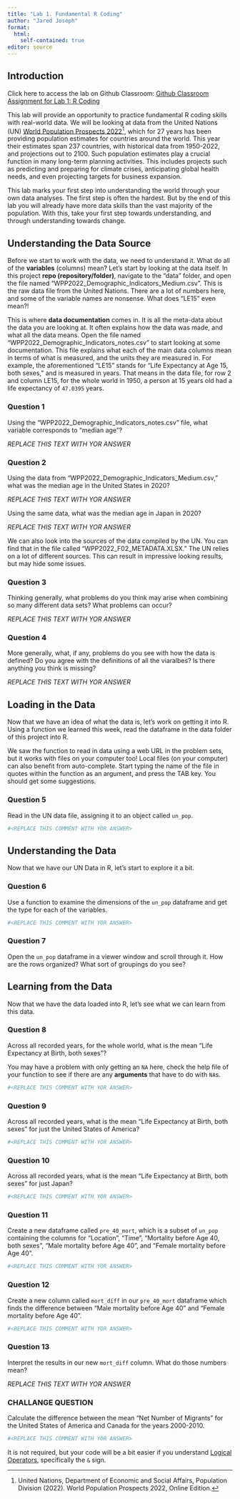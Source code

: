 ```yaml
---
title: "Lab 1. Fundamental R Coding"
author: "Jared Joseph"
format:
  html:
    self-contained: true
editor: source
---
```


## Introduction

Click here to access the lab on Github Classroom:
[Github Classroom Assignment for Lab 1: R Coding](https://moodle.smith.edu/mod/url/view.php?id=949786)

This lab will provide an opportunity to practice fundamental R coding skills with real-world data. We will be looking at data from the United Nations (UN) [World Population Prospects 2022](https://population.un.org/wpp/)[^1], which for 27 years has been providing population estimates for countries around the world. This year their estimates span 237 countries, with historical data from 1950-2022, and projections out to 2100. Such population estimates play a crucial function in many long-term planning activities. This includes projects such as predicting and preparing for climate crises, anticipating global health needs, and even projecting targets for business expansion. 

[^1]: United Nations, Department of Economic and Social Affairs, Population Division (2022). World Population Prospects 2022, Online Edition. 

This lab marks your first step into understanding the world through your own data analyses. The first step is often the hardest. But by the end of this lab you will already have more data skills than the vast majority of the population. With this, take your first step towards understanding, and through understanding towards change.

## Understanding the Data Source

Before we start to work with the data, we need to understand it. What do all of the **variables** (columns) mean? Let's start by looking at the data itself. In this project **repo (repository/folder)**, navigate to the "data" folder, and open the file named "WPP2022_Demographic_Indicators_Medium.csv". This is the raw data file from the United Nations. There are a lot of numbers here, and some of the variable names are nonsense. What does "LE15" even mean?!

This is where **data documentation** comes in. It is all the meta-data about the data you are looking at. It often explains how the data was made, and what all the data means. Open the file named "WPP2022_Demographic_Indicators_notes.csv" to start looking at some documentation. This file explains what each of the main data columns mean in terms of what is measured, and the units they are measured in. For example, the aforementioned "LE15" stands for "Life Expectancy at Age 15, both sexes," and is measured in years. That means in the data file,  for row 2 and column LE15, for the whole world in 1950, a person at 15 years old had a life expectancy of `47.0395` years.

:::{.callout-note}
### Question 1

Using the "WPP2022_Demographic_Indicators_notes.csv" file, what variable corresponds to "median age"?

*REPLACE THIS TEXT WITH YOR ANSWER*
:::
 
:::{.callout-note}
### Question 2

Using the data from "WPP2022_Demographic_Indicators_Medium.csv," what was the median age in the United States in 2020?

*REPLACE THIS TEXT WITH YOR ANSWER*

Using the same data, what was the median age in Japan in 2020?

*REPLACE THIS TEXT WITH YOR ANSWER*

:::
 
We can also look into the sources of the data compiled by the UN. You can find that in the file called "WPP2022_F02_METADATA.XLSX." The UN relies on a lot of different sources. This can result in impressive looking results, but may hide some issues.

:::{.callout-note}
### Question 3

Thinking generally, what problems do you think may arise when combining so many different data sets? What problems can occur?

*REPLACE THIS TEXT WITH YOR ANSWER*

:::

:::{.callout-note}
### Question 4

More generally, what, if any, problems do you see with how the data is defined? Do you agree with the definitions of all the viaralbes? Is there anything you think is missing?

*REPLACE THIS TEXT WITH YOR ANSWER*

:::

## Loading in the Data

Now that we have an idea of what the data is, let's work on getting it into R. Using a function we learned this week, read the dataframe in the data folder of this project into R.

:::{.callout-tip}
We saw the function to read in data using a web URL in the problem sets, but it works with files on your computer too! Local files (on your computer) can also benefit from auto-complete. Start typing the name of the file in quotes within the function as an argument, and press the TAB key. You should get some suggestions.
:::

:::{.callout-note}
### Question 5

Read in the UN data file, assigning it to an object called `un_pop`.
:::

```r

#<REPLACE THIS COMMENT WITH YOR ANSWER>

```


## Understanding the Data

Now that we have our UN Data in R, let's start to explore it a bit.

:::{.callout-note}
### Question 6

Use a function to examine the dimensions of the `un_pop` dataframe and get the type for each of the variables.
:::

```r

#<REPLACE THIS COMMENT WITH YOR ANSWER>

```

:::{.callout-note}
### Question 7

Open the `un_pop` dataframe in a viewer window and scroll through it. How are the rows organized? What sort of groupings do you see?
:::

## Learning from the Data

Now that we have the data loaded into R, let's see what we can learn from this data.

:::{.callout-note}
### Question 8

Across all recorded years, for the whole world, what is the mean "Life Expectancy at Birth, both sexes"?
:::

:::{.callout-tip}
You may have a problem with only getting an `NA` here, check the help file of your function to see if there are any **arguments** that have to do with `NA`s.
:::

```r

#<REPLACE THIS COMMENT WITH YOR ANSWER>

```

:::{.callout-note}
### Question 9

Across all recorded years, what is the mean "Life Expectancy at Birth, both sexes" for just the United States of America?
:::

```r

#<REPLACE THIS COMMENT WITH YOR ANSWER>

```

:::{.callout-note}
### Question 10

Across all recorded years, what is the mean "Life Expectancy at Birth, both sexes" for just Japan?
:::

```r

#<REPLACE THIS COMMENT WITH YOR ANSWER>

```

:::{.callout-note}
### Question 11

Create a new dataframe called `pre_40_mort`, which is a subset of `un_pop` containing the columns for "Location", "Time", "Mortality before Age 40, both sexes", "Male mortality before Age 40", and "Female mortality before Age 40".
:::

```r

#<REPLACE THIS COMMENT WITH YOR ANSWER>

```

:::{.callout-note}
### Question 12

Create a new column called `mort_diff` in our `pre_40_mort` dataframe which finds the difference between "Male mortality before Age 40" and "Female mortality before Age 40".
:::

```r

#<REPLACE THIS COMMENT WITH YOR ANSWER>

```

:::{.callout-note}
### Question 13

Interpret the results in our new `mort_diff` column. What do those numbers mean?

*REPLACE THIS TEXT WITH YOR ANSWER*
:::

:::{.callout-warning}
### CHALLANGE QUESTION

Calculate the difference between the mean "Net Number of Migrants" for the United States of America and Canada for the years 2000-2010.
:::

```r

#<REPLACE THIS COMMENT WITH YOR ANSWER>

```

:::{.callout-tip}
It is not required, but your code will be a bit easier if you understand [Logical Operators](https://towardsdatascience.com/the-complete-guide-to-logical-operators-in-r-9eacb5fd9abd), specifically the `&` sign.
:::






